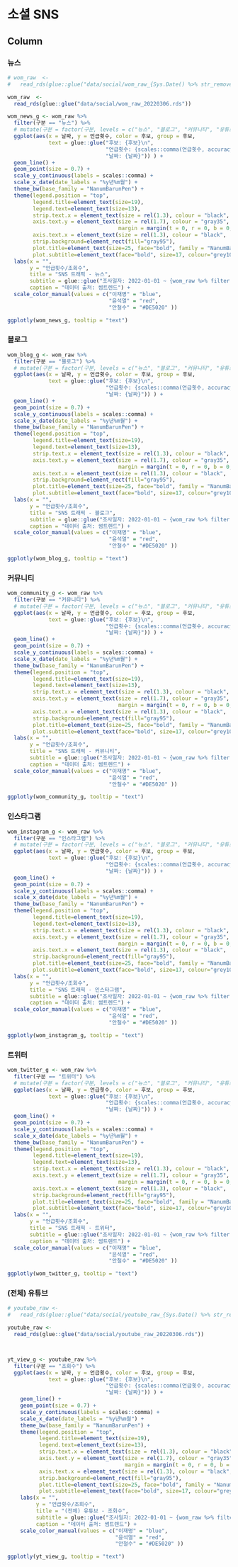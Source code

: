 소셜 SNS
=================================================================================================


Column {.tabset .tabset-fade}
-------------------------------------------------------------------------------

### 뉴스

```r
# wom_raw  <-  
#   read_rds(glue::glue("data/social/wom_raw_{Sys.Date() %>% str_remove_all('-')}.rds"))

wom_raw  <-  
  read_rds(glue::glue("data/social/wom_raw_20220306.rds"))

wom_news_g <- wom_raw %>% 
  filter(구분 == "뉴스") %>% 
  # mutate(구분 = factor(구분, levels = c("뉴스", "블로그", "커뮤니티", "유튜브", "인스타그램", "트위터"))) %>% 
  ggplot(aes(x = 날짜, y = 언급횟수, color = 후보, group = 후보,
             text = glue::glue("후보: {후보}\n",
                               "언급횟수: {scales::comma(언급횟수, accuracy = 1)}\n",
                               "날짜: {날짜}")) ) +
  geom_line() +
  geom_point(size = 0.7) +
  scale_y_continuous(labels = scales::comma) +
  scale_x_date(date_labels = "%y년%m월") +
  theme_bw(base_family = "NanumBarunPen") +
  theme(legend.position = "top",
        legend.title=element_text(size=19), 
        legend.text=element_text(size=13),
        strip.text.x = element_text(size = rel(1.3), colour = "black", face="bold"),
        axis.text.y = element_text(size = rel(1.7), colour = "gray35", face="bold", 
                                   margin = margin(t = 0, r = 0, b = 0, l = 00)),
        axis.text.x = element_text(size = rel(1.3), colour = "black",  face="bold"),
        strip.background=element_rect(fill="gray95"),
        plot.title=element_text(size=25, face="bold", family = "NanumBarunpen"),
        plot.subtitle=element_text(face="bold", size=17, colour="grey10", family = "NanumBarunpen"))  +
  labs(x = "",
       y = "언급횟수/조회수",
       title = "SNS 트래픽 - 뉴스",
       subtitle = glue::glue("조사일자: 2022-01-01 ~ {wom_raw %>% filter(날짜 == max(날짜)) %>% pull(날짜)}"),
       caption = "데이터 출처: 썸트렌드") +
  scale_color_manual(values = c("이재명" = "blue", 
                                "윤석열" = "red", 
                                "안철수" = "#DE5020" ))  

ggplotly(wom_news_g, tooltip = "text")

```

### 블로그

```r

wom_blog_g <- wom_raw %>% 
  filter(구분 == "블로그") %>% 
  # mutate(구분 = factor(구분, levels = c("뉴스", "블로그", "커뮤니티", "유튜브", "인스타그램", "트위터"))) %>% 
  ggplot(aes(x = 날짜, y = 언급횟수, color = 후보, group = 후보,
             text = glue::glue("후보: {후보}\n",
                               "언급횟수: {scales::comma(언급횟수, accuracy = 1)}\n",
                               "날짜: {날짜}")) ) +
  geom_line() +
  geom_point(size = 0.7) +
  scale_y_continuous(labels = scales::comma) +
  scale_x_date(date_labels = "%y년%m월") +
  theme_bw(base_family = "NanumBarunPen") +
  theme(legend.position = "top",
        legend.title=element_text(size=19), 
        legend.text=element_text(size=13),
        strip.text.x = element_text(size = rel(1.3), colour = "black", face="bold"),
        axis.text.y = element_text(size = rel(1.7), colour = "gray35", face="bold", 
                                   margin = margin(t = 0, r = 0, b = 0, l = 00)),
        axis.text.x = element_text(size = rel(1.3), colour = "black",  face="bold"),
        strip.background=element_rect(fill="gray95"),
        plot.title=element_text(size=25, face="bold", family = "NanumBarunpen"),
        plot.subtitle=element_text(face="bold", size=17, colour="grey10", family = "NanumBarunpen"))  +
  labs(x = "",
       y = "언급횟수/조회수",
       title = "SNS 트래픽 - 블로그",
       subtitle = glue::glue("조사일자: 2022-01-01 ~ {wom_raw %>% filter(날짜 == max(날짜)) %>% pull(날짜)}"),
       caption = "데이터 출처: 썸트렌드") +
  scale_color_manual(values = c("이재명" = "blue", 
                                "윤석열" = "red", 
                                "안철수" = "#DE5020" ))  

ggplotly(wom_blog_g, tooltip = "text")

```


### 커뮤니티

```r

wom_community_g <- wom_raw %>% 
  filter(구분 == "커뮤니티") %>% 
  # mutate(구분 = factor(구분, levels = c("뉴스", "블로그", "커뮤니티", "유튜브", "인스타그램", "트위터"))) %>% 
  ggplot(aes(x = 날짜, y = 언급횟수, color = 후보, group = 후보,
             text = glue::glue("후보: {후보}\n",
                               "언급횟수: {scales::comma(언급횟수, accuracy = 1)}\n",
                               "날짜: {날짜}")) ) +
  geom_line() +
  geom_point(size = 0.7) +
  scale_y_continuous(labels = scales::comma) +
  scale_x_date(date_labels = "%y년%m월") +
  theme_bw(base_family = "NanumBarunPen") +
  theme(legend.position = "top",
        legend.title=element_text(size=19), 
        legend.text=element_text(size=13),
        strip.text.x = element_text(size = rel(1.3), colour = "black", face="bold"),
        axis.text.y = element_text(size = rel(1.7), colour = "gray35", face="bold", 
                                   margin = margin(t = 0, r = 0, b = 0, l = 00)),
        axis.text.x = element_text(size = rel(1.3), colour = "black",  face="bold"),
        strip.background=element_rect(fill="gray95"),
        plot.title=element_text(size=25, face="bold", family = "NanumBarunpen"),
        plot.subtitle=element_text(face="bold", size=17, colour="grey10", family = "NanumBarunpen"))  +
  labs(x = "",
       y = "언급횟수/조회수",
       title = "SNS 트래픽 - 커뮤니티",
       subtitle = glue::glue("조사일자: 2022-01-01 ~ {wom_raw %>% filter(날짜 == max(날짜)) %>% pull(날짜)}"),
       caption = "데이터 출처: 썸트렌드") +
  scale_color_manual(values = c("이재명" = "blue", 
                                "윤석열" = "red", 
                                "안철수" = "#DE5020" ))  

ggplotly(wom_community_g, tooltip = "text")

```


### 인스타그램

```r

wom_instagram_g <- wom_raw %>% 
  filter(구분 == "인스타그램") %>% 
  # mutate(구분 = factor(구분, levels = c("뉴스", "블로그", "커뮤니티", "유튜브", "인스타그램", "트위터"))) %>% 
  ggplot(aes(x = 날짜, y = 언급횟수, color = 후보, group = 후보,
             text = glue::glue("후보: {후보}\n",
                               "언급횟수: {scales::comma(언급횟수, accuracy = 1)}\n",
                               "날짜: {날짜}")) ) +
  geom_line() +
  geom_point(size = 0.7) +
  scale_y_continuous(labels = scales::comma) +
  scale_x_date(date_labels = "%y년%m월") +
  theme_bw(base_family = "NanumBarunPen") +
  theme(legend.position = "top",
        legend.title=element_text(size=19), 
        legend.text=element_text(size=13),
        strip.text.x = element_text(size = rel(1.3), colour = "black", face="bold"),
        axis.text.y = element_text(size = rel(1.7), colour = "gray35", face="bold", 
                                   margin = margin(t = 0, r = 0, b = 0, l = 00)),
        axis.text.x = element_text(size = rel(1.3), colour = "black",  face="bold"),
        strip.background=element_rect(fill="gray95"),
        plot.title=element_text(size=25, face="bold", family = "NanumBarunpen"),
        plot.subtitle=element_text(face="bold", size=17, colour="grey10", family = "NanumBarunpen"))  +
  labs(x = "",
       y = "언급횟수/조회수",
       title = "SNS 트래픽 - 인스타그램",
       subtitle = glue::glue("조사일자: 2022-01-01 ~ {wom_raw %>% filter(날짜 == max(날짜)) %>% pull(날짜)}"),
       caption = "데이터 출처: 썸트렌드") +
  scale_color_manual(values = c("이재명" = "blue", 
                                "윤석열" = "red", 
                                "안철수" = "#DE5020" ))  

ggplotly(wom_instagram_g, tooltip = "text")

```

### 트위터

```r

wom_twitter_g <- wom_raw %>% 
  filter(구분 == "트위터") %>% 
  # mutate(구분 = factor(구분, levels = c("뉴스", "블로그", "커뮤니티", "유튜브", "인스타그램", "트위터"))) %>% 
  ggplot(aes(x = 날짜, y = 언급횟수, color = 후보, group = 후보,
             text = glue::glue("후보: {후보}\n",
                               "언급횟수: {scales::comma(언급횟수, accuracy = 1)}\n",
                               "날짜: {날짜}")) ) +
  geom_line() +
  geom_point(size = 0.7) +
  scale_y_continuous(labels = scales::comma) +
  scale_x_date(date_labels = "%y년%m월") +
  theme_bw(base_family = "NanumBarunPen") +
  theme(legend.position = "top",
        legend.title=element_text(size=19), 
        legend.text=element_text(size=13),
        strip.text.x = element_text(size = rel(1.3), colour = "black", face="bold"),
        axis.text.y = element_text(size = rel(1.7), colour = "gray35", face="bold", 
                                   margin = margin(t = 0, r = 0, b = 0, l = 00)),
        axis.text.x = element_text(size = rel(1.3), colour = "black",  face="bold"),
        strip.background=element_rect(fill="gray95"),
        plot.title=element_text(size=25, face="bold", family = "NanumBarunpen"),
        plot.subtitle=element_text(face="bold", size=17, colour="grey10", family = "NanumBarunpen"))  +
  labs(x = "",
       y = "언급횟수/조회수",
       title = "SNS 트래픽 - 트위터",
       subtitle = glue::glue("조사일자: 2022-01-01 ~ {wom_raw %>% filter(날짜 == max(날짜)) %>% pull(날짜)}"),
       caption = "데이터 출처: 썸트렌드") +
  scale_color_manual(values = c("이재명" = "blue", 
                                "윤석열" = "red", 
                                "안철수" = "#DE5020" ))  

ggplotly(wom_twitter_g, tooltip = "text")

```


### (전체) 유튜브

```r

# youtube_raw <- 
#   read_rds(glue::glue("data/social/youtube_raw_{Sys.Date() %>% str_remove_all('-')}.rds"))

youtube_raw <- 
  read_rds(glue::glue("data/social/youtube_raw_20220306.rds"))



yt_view_g <- youtube_raw %>% 
  filter(구분 == "조회수") %>% 
  ggplot(aes(x = 날짜, y = 언급횟수, color = 후보, group = 후보,
             text = glue::glue("후보: {후보}\n",
                               "언급횟수: {scales::comma(언급횟수, accuracy = 1)}\n",
                               "날짜: {날짜}")) ) +
    geom_line() +
    geom_point(size = 0.7) +
    scale_y_continuous(labels = scales::comma) +
    scale_x_date(date_labels = "%y년%m월") +
    theme_bw(base_family = "NanumBarunPen") +
    theme(legend.position = "top",
          legend.title=element_text(size=19), 
          legend.text=element_text(size=13),
          strip.text.x = element_text(size = rel(1.3), colour = "black", face="bold"),
          axis.text.y = element_text(size = rel(1.7), colour = "gray35", face="bold", 
                                     margin = margin(t = 0, r = 0, b = 0, l = 00)),
          axis.text.x = element_text(size = rel(1.3), colour = "black",  face="bold"),
          strip.background=element_rect(fill="gray95"),
          plot.title=element_text(size=25, face="bold", family = "NanumBarunpen"),
          plot.subtitle=element_text(face="bold", size=17, colour="grey10", family = "NanumBarunpen"))  +
    labs(x = "",
         y = "언급횟수/조회수",
         title = "(전체) 유튜브 - 조회수",
         subtitle = glue::glue("조사일자: 2022-01-01 ~ {wom_raw %>% filter(날짜 == max(날짜)) %>% pull(날짜)}"),
         caption = "데이터 출처: 썸트렌드") +
    scale_color_manual(values = c("이재명" = "blue", 
                                  "윤석열" = "red", 
                                  "안철수" = "#DE5020" ))  

ggplotly(yt_view_g, tooltip = "text")

```
